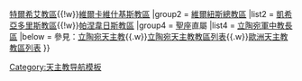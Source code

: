 {{Navbox
|name = 立陶宛天主教教區
|title = 立陶宛天主教教區
|style = 100%
|state = {{{state<includeonly>|collapsed</includeonly>}}}
|group1 = [[天主教考那斯總教區|考那斯總教區]]
|list1 =[[天主教希奧利艾教區|希奧利艾教區]]{{!w}}[[天主教特爾希艾教區|特爾希艾教區]]{{!w}}[[天主教維爾卡維什基斯教區|維爾卡維什基斯教區]]
|group2 = [[天主教維爾紐斯總教區|維爾紐斯總教區]]
|list2 = [[ 天主教凱希亞多里斯教區|凱希亞多里斯教區]]{{!w}}[[天主教帕涅韋日斯教區|帕涅韋日斯教區]]
|group4 =  [[聖座]]直屬
|list4 = [[天主教立陶宛軍中教長區|立陶宛軍中教長區]]
|below = 參見：[[立陶宛天主教]]{{.w}}[[立陶宛天主教教區列表]]{{.w}}[[歐洲天主教教區列表]]
}}<noinclude>
[[Category:天主教导航模板]]
</noinclude>
